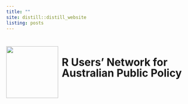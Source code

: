 ```yaml
---
title: ""
site: distill::distill_website
listing: posts
---
```


# <img src="images/runapp_logo.png" align = "left" height = "139"/> <span style="line-height:1.05;"> <br>&nbsp;R Users' Network for <br>&nbsp;Australian Public Policy </span>